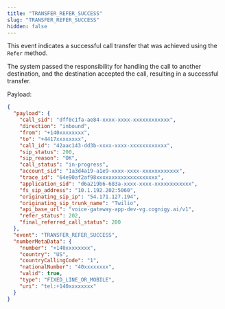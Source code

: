 ```yaml
---
title: "TRANSFER_REFER_SUCCESS"
slug: "TRANSFER_REFER_SUCCESS"
hidden: false
---
```


This event indicates a successful call transfer that was achieved using the `Refer` method. 

The system passed the responsibility for handling the call to another destination, and the destination accepted the call, resulting in a successful transfer.

Payload:

```json
{
  "payload": {
    "call_sid": "dff0c1fa-ae84-xxxx-xxxx-xxxxxxxxxxxx",
    "direction": "inbound",
    "from": "+140xxxxxxxx",
    "to": "+4417xxxxxxxx",
    "call_id": "42aac143-dd3b-xxxx-xxxx-xxxxxxxxxxxx",
    "sip_status": 200,
    "sip_reason": "OK",
    "call_status": "in-progress",
    "account_sid": "1a3d4a19-a1e9-xxxx-xxxx-xxxxxxxxxxxx",
    "trace_id": "64e90af2af98xxxxxxxxxxxxxxxxxxxx",
    "application_sid": "d6a219b6-683a-xxxx-xxxx-xxxxxxxxxxxx",
    "fs_sip_address": "10.1.192.202:5060",
    "originating_sip_ip": "54.171.127.194",
    "originating_sip_trunk_name": "Twilio",
    "api_base_url": "voice-gateway-app-dev-vg.cognigy.ai/v1",
    "refer_status": 202,
    "final_referred_call_status": 200
  },
  "event": "TRANSFER_REFER_SUCCESS",
  "numberMetaData": {
    "number": "+140xxxxxxxx",
    "country": "US",
    "countryCallingCode": "1",
    "nationalNumber": "40xxxxxxxx",
    "valid": true,
    "type": "FIXED_LINE_OR_MOBILE",
    "uri": "tel:+140xxxxxxxx"
  }
}
```